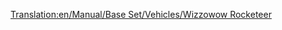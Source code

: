 [[Translation:en/Manual/Base Set/Vehicles/Wizzowow Rocketeer]]
{{ru/Поезда|Image=[[File:en/Wizzowowrocketeer.png]]
|Name=Wizzowow Rocketeer
|Cost=£ 82031 (4101550 р.)
|Speed=482 км/ч (300 миль/ч)
|Weight=120 т
|Power=10000 л.с. (7457 кВт)
|Annual=£ 3515 (175750 р.)
|Designed=2022
|Lifespan=20
|Capacity=нет
|Description=Единственный маглев в игрушечном климате. 
|Real-life=Вымышленный
}}